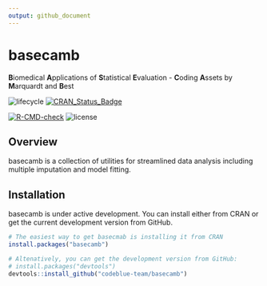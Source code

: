 ```yaml
---
output: github_document
---
```


<!-- README.md is generated from README.Rmd. Please edit that file -->

# basecamb

**B**iomedical **A**pplications of **S**tatistical **E**valuation -
**C**oding **A**ssets by **M**arquardt and **B**est

![lifecycle](https://img.shields.io/badge/lifecycle-development-red.svg)
[![CRAN_Status_Badge](https://www.r-pkg.org/badges/version/basecamb)](https://cran.r-project.org/web/packages/basecamb/index.html)

[![R-CMD-check](https://github.com/codeblue-team/basecamb/workflows/R-CMD-check/badge.svg)](https://github.com/codeblue-team/basecamb/actions)
![license](https://img.shields.io/badge/license-GPL_3-blue.svg)


## Overview

basecamb is a collection of utilities for streamlined data analysis
including multiple imputation and model fitting.

## Installation

basecamb is under active development. You can install either from CRAN or get
the current development version from GitHub.

```r
# The easiest way to get basecmab is installing it from CRAN
install.packages("basecamb")

# Altenatively, you can get the development version from GitHub:
# install.packages("devtools")
devtools::install_github("codeblue-team/basecamb")
```
